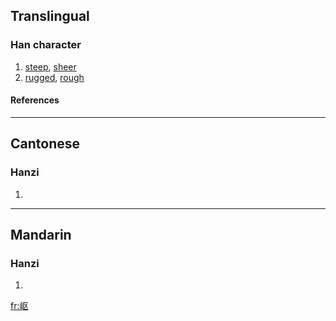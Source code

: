 {{see|嶇}}

==Translingual==
===Han character===
{{Han char|rn=46|rad=山|as=04|sn=7|four=|canj=山尸大 (USK)}}
# [[steep]], [[sheer]]
# [[rugged]], [[rough]]
====References====
{{Han ref|kx=0308.331|hdz=10762.140|uh=5C96|ud=23702}}
----
==Cantonese==
===Hanzi===
{{yue-hanzi|jyut=|y=keui1}}
# {{defn|Cantonese}}
----
==Mandarin==
===Hanzi===
{{cmn-hanzi|tra=嶇|pin=[[qū]] (qu1)|wg=ch'ü<sup>1</sup>}}
# {{defn|Mandarin}}

[[fr:岖]]